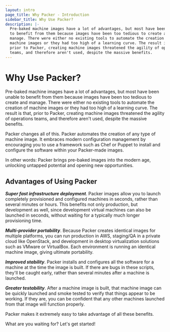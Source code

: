 ```yaml
---
layout: intro
page_title: Why Packer - Introduction
sidebar_title: Why Use Packer?
description: |-
  Pre-baked machine images have a lot of advantages, but most have been unable
  to benefit from them because images have been too tedious to create and
  manage. There were either no existing tools to automate the creation of
  machine images or they had too high of a learning curve. The result is that,
  prior to Packer, creating machine images threatened the agility of operations
  teams, and therefore aren't used, despite the massive benefits.
---
```


# Why Use Packer?

Pre-baked machine images have a lot of advantages, but most have been unable to
benefit from them because images have been too tedious to create and manage.
There were either no existing tools to automate the creation of machine images
or they had too high of a learning curve. The result is that, prior to Packer,
creating machine images threatened the agility of operations teams, and
therefore aren't used, despite the massive benefits.

Packer changes all of this. Packer automates the creation of
any type of machine image. It embraces modern configuration management by
encouraging you to use a framework such as Chef or Puppet to install and
configure the software within your Packer-made images.

In other words: Packer brings pre-baked images into the modern age, unlocking
untapped potential and opening new opportunities.

## Advantages of Using Packer

**_Super fast infrastructure deployment_**. Packer images allow you to launch
completely provisioned and configured machines in seconds, rather than several
minutes or hours. This benefits not only production, but development as well,
since development virtual machines can also be launched in seconds, without
waiting for a typically much longer provisioning time.

**_Multi-provider portability_**. Because Packer creates identical images for
multiple platforms, you can run production in AWS, staging/QA in a private cloud
like OpenStack, and development in desktop virtualization solutions such as
VMware or VirtualBox. Each environment is running an identical machine image,
giving ultimate portability.

**_Improved stability_**. Packer installs and configures all the software for a
machine at the time the image is built. If there are bugs in these scripts,
they'll be caught early, rather than several minutes after a machine is
launched.

**_Greater testability_**. After a machine image is built, that machine image
can be quickly launched and smoke tested to verify that things appear to be
working. If they are, you can be confident that any other machines launched from
that image will function properly.

Packer makes it extremely easy to take advantage of all these benefits.

What are you waiting for? Let's get started!
